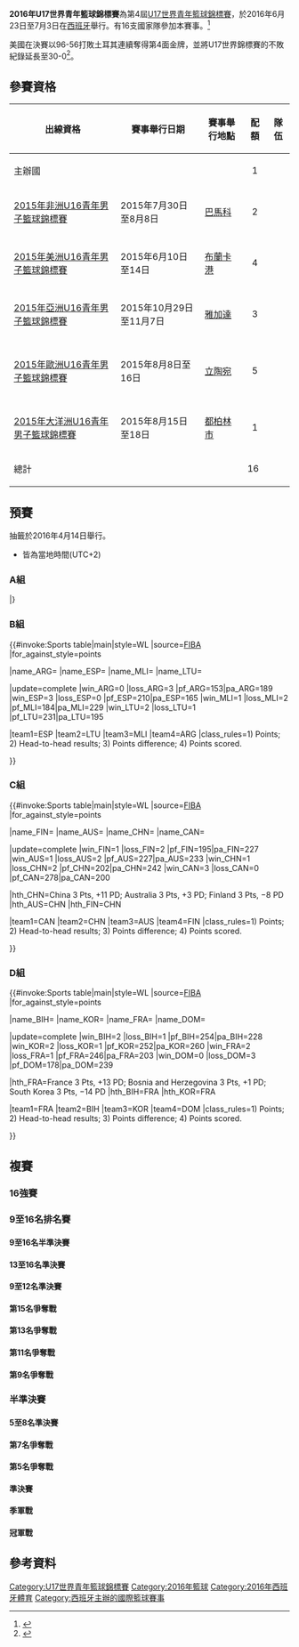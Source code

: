 {{Infobox FIBA tourney
| continent    = World U-17
| year         = 2016
| logo         = 2016年U17世界青年籃球錦標賽logo.png
| size         = 150px
| caption      = 
| host         = ESP
| dates        = 6月23日至7月3日
| teams        = 16
| federations  = 213
| venues       = 2
| cities       = 1
| champions    = USA
| title_number = 4
| mvp          = {{flagicon|USA}} [[Collin_Sexton|Collin Sexton]]
| ppg_p        = {{flagicon|BIH}} [[Džanan_Musa|Džanan Musa]]<br>(34.0)
| ppg_t        = {{bku|17|USA}}<br>(106.1)
| rpg_p        = {{flagicon|EGY}} [[Ahmed_Khalaf|Ahmed Khalaf]]<br>(14.0)
| rpg_t        = {{bku|17|USA}}<br>(57.6)
| apg_p        = {{flagicon|LTU}} [[Arnas_Velička|Arnas Velička]]<br>(4.7)
| apg_t        = {{bku|17|USA}}<br>(18.3)
| website      = [http://www.fiba.com/world/u17/2016 2016年U17世界青年籃球錦標賽]
| prevseason   = [[2014年U17世界青年籃球錦標賽|2014]]
| nextseason   = [[2018年U17世界青年籃球錦標賽|2018]]
}}
'''2016年U17世界青年籃球錦標賽'''為第4屆[[U17世界青年籃球錦標賽|U17世界青年籃球錦標賽]]，於2016年6月23日至7月3日在[[西班牙|西班牙]]舉行。有16支國家隊參加本賽事。<ref>{{cite web|url=http://www.fiba.com/news/pr-n31-spain-to-host-2016-fiba-u17-world-championships-for-men-and-women-in-youth-world-basketball-festival|title=PR N°31 - Spain to host 2016 FIBA U17 World Championships for Men and Women in youth world basketball festival|date=8 August 2015|publisher=[[FIBA|FIBA]]|accessdate=22 February 2016|archive-date=2016-04-14|archive-url=https://web.archive.org/web/20160414111908/http://www.fiba.com/news/pr-n31-spain-to-host-2016-fiba-u17-world-championships-for-men-and-women-in-youth-world-basketball-festival|dead-url=no}}</ref> 

美國在決賽以96-56打敗土耳其連續奪得第4面金牌，並將U17世界錦標賽的不敗紀錄延長至30-0<ref name="final">{{cite web |url=http://www.fiba.com/world/u17/2016/news/usa-win-fourth-fiba-u17-world-championship-title |title=USA claim fourth FIBA U17 World Championship title |work=FIBA.com |date=4 July 2016 |accessdate=3 July 2016 |archive-date=2017-07-23 |archive-url=https://web.archive.org/web/20170723043041/http://www.fiba.com/world/u17/2016/news/usa-win-fourth-fiba-u17-world-championship-title |dead-url=no }}</ref>。

==參賽資格==
{| class="wikitable"
|-
!出線資格
!賽事舉行日期
!賽事舉行地點
!配額
!隊伍
|-
|主辦國
|
| 
|align=center|1
|{{bk|ESP}}
|-
|[[2015年非洲U16青年男子籃球錦標賽|2015年非洲U16青年男子籃球錦標賽]]
|2015年7月30日至8月8日
|{{flagicon|MLI}} [[巴馬科|巴馬科]]
|align=center|2
|{{bk|EGY}}<br/>{{bk|MLI}}
|-
|[[2015年美洲U16青年男子籃球錦標賽|2015年美洲U16青年男子籃球錦標賽]]
|2015年6月10日至14日
|{{flagicon|ARG}} [[布蘭卡港|布蘭卡港]]
|align=center|4
|{{bk|USA}}<br/>{{bk|CAN}}<br/>{{bk|ARG}}<br/>{{bk|DOM}}
|-
|[[2015年亞洲U16青年男子籃球錦標賽|2015年亞洲U16青年男子籃球錦標賽]]
|2015年10月29日至11月7日
|{{flagicon|INA}} [[雅加達|雅加達]]
|align=center|3
|{{bk|KOR}}<br/>{{bk|TPE}}<br/>{{bk|CHN}}
|-
|[[2015年歐洲U16青年男子籃球錦標賽|2015年歐洲U16青年男子籃球錦標賽]]
|2015年8月8日至16日
|{{flagicon|LTU}} [[立陶宛|立陶宛]]
|align=center|5
|{{bk|BIH}}<br/>{{bk|LTU}}<br/>{{bk|TUR}}<br/>{{bk|FRA}}<br/>{{bk|FIN}}
|-
|[[2015年大洋洲U16青年男子籃球錦標賽|2015年大洋洲U16青年男子籃球錦標賽]]
|2015年8月15日至18日
|{{flagicon|NZL}} [[都柏林市|都柏林市]]
|align=center|1
|{{bk|AUS}}
|-
! 總計 !! colspan="2"| !! 16 !!
|}

==預賽==
抽籤於2016年4月14日舉行。
*皆為當地時間(UTC+2)
===A組===
{{Bs cl2 header navbar}}
{{Bs cl2 team|t={{Bku|17|USA}} |w=3 |l=0 |pf=307 |pa=168}}
{{Bs cl2 team|t={{Bku|17|TUR}} |w=2 |l=1 |pf=213 |pa=201}}
{{Bs cl2 team|t={{Bku|17|EGY}} |w=1 |l=2 |pf=206 |pa=246}}
{{Bs cl2 team|t={{Bku|17|TPE}} |w=0 |l=3 |pf=172 |pa=283}}
|}

{{Basketballbox|bg=#eee|date=2016年6月23日|time=20:30|place=Palacio de los Deportes, [[Utebo|Utebo]]
|teamA='''{{Bku-rt|17|USA}}''' |scoreA='''119'''
|teamB={{Bku|17|TPE}} |scoreB=45
|Q1='''33'''–11 |Q2='''34'''–13 |Q3='''24'''–9 |Q4='''28'''–12
|report=[http://www.fiba.com/world/u17/2016/2306/USA-Chinese-Taipei 报告]
|points1=[[Kevin_Knox_II|Knox II]] 15
|rebounds1=[[Austin_Wiley|Wiley]] 11
|assist1=[[Markus_Howard|Howard]] 4
|points2=[[Lin_Ting-chien|Lin]] 12
|rebounds2=[[Tang_Wei-chieh|Tang]] 9
|assist2=[[Kao_Cheung-en|Kao]] 4
|referee=Yener Yılmaz (TUR), Nicolas Fernandes (TAH), Gonzalo Salgueiro (URU)
}}
{{Basketballbox|date=2016年6月23日|time=21:00|place=C.D.M. Siglo XXI, [[Zaragoza|Zaragoza]]
|teamA={{Bku-rt|17|EGY}} |scoreA=61
|teamB='''{{Bku|17|TUR}}''' |scoreB='''71'''
|Q1='''27'''–8 |Q2=11–'''21''' |Q3=6–'''30''' |Q4='''17'''–11
|report=[http://www.fiba.com/world/u17/2016/2306/Egypt-Turkey 报告]
|points1=[[Tarek_Raafat|Raafat]] 26
|rebounds1=[[Ahmed_Khalaf|Khalaf]] 15
|assist1=[[Mohamed_Youssef_(basketball)|Youssef]] 6
|points2=[[Mert_Konuk|Konuk]] 13
|rebounds2=[[Ragıp_Atar|Atar]] 12
|assist2=[[Eray_Akyüz|Akyüz]] 6
|referee=Gediminas Petraitis (USA), Ingus Baumanis (LAT), Omar Bermúdez (MEX)
}}
{{Basketballbox|bg=#eee|date=2016年6月24日|time=20:30|place=Palacio de los Deportes, [[Utebo|Utebo]]
|teamA={{Bku-rt|17|TPE}} |scoreA=71
|teamB='''{{Bku|17|EGY}}''' |scoreB='''88'''
|Q1=13–'''21''' |Q2=18–'''30''' |Q3='''19'''–13 |Q4=21–'''24'''
|report=[http://www.fiba.com/world/u17/2016/2406/Chinese-Taipei-Egypt 报告]
|points1=[[Lin_Ting-chien|Lin]] 30
|rebounds1=[[Lin_Ting-chien|Lin]] 6
|assist1=[[Chen_Yu-wei|Chen Y.]] 6
|points2=[[Abdelrahman_Abdelmaged|Abdelmaged]] 16
|rebounds2=[[Ahmed_Khalaf|Khalaf]] 16
|assist2=[[Esam_Mostafa|Mostafa]] 4
|referee=Carlos Peruga (ESP), Nicolas Fernandes (TAH), Sebastián Negron (CHI)
}}
{{Basketballbox|date=2016年6月24日|time=21:00|place=C.D.M. Siglo XXI, [[Zaragoza|Zaragoza]]
|teamA={{Bku-rt|17|TUR}} |scoreA=66
|teamB='''{{Bku|17|USA}}''' |scoreB='''84'''
|Q1=14–'''22''' |Q2=17–'''25''' |Q3=11–'''21''' |Q4='''24'''–16
|report=[http://www.fiba.com/world/u17/2016/2406/Turkey-USA 报告]
|points1=[[Onuralp_Bitim|Bitim]] 13
|rebounds1=[[Erkin_Şenel|Şenel]] 5
|assist1=[[Onuralp_Bitim|Bitim]] 3
|points2=[[Collin_Sexton|Sexton]] 20
|rebounds2=[[Wendell_Carter_Jr.|Carter Jr.]] 14
|assist2=[[Collin_Sexton|Sexton]] 4
|referee=Aare Halliko (EST), James Boyer (AUS), Juan Fernández (ARG)
}}
{{Basketballbox|bg=#eee|date=2016年6月26日|time=14:15|place=C.D.M. Siglo XXI, [[Zaragoza|Zaragoza]]
|teamA='''{{Bku-rt|17|USA}}''' |scoreA='''104'''
|teamB={{Bku|17|EGY}} |scoreB=57
|Q1='''33'''–15 |Q2='''19'''–16 |Q3='''26'''–3 |Q4='''26'''–23
|report=[http://www.fiba.com/world/u17/2016/2606/USA-Egypt 报告]
|points1=[[Markus_Howard|Howard]] 19
|rebounds1=[[Troy_Brown_(basketball,_born_1999)|Brown]], [[Austin_Wiley|Wiley]] 11
|assist1=[[Markus_Howard|Howard]], [[Javonte_Smart|Smart]] 6
|points2=[[Ahmed_Khalaf|Khalaf]] 17
|rebounds2=[[Esam_Mostafa|Mostafa]] 12
|assist2=[[Esam_Mostafa|Mostafa]] 4
|referee=Juan Fernández (ARG), Igor Mitrovski (MKD), Didier Shema-Maboko (RWA)
}}
{{Basketballbox|date=2016年6月26日|time=14:15|place=Palacio de los Deportes, [[Utebo|Utebo]]
|teamA='''{{Bku-rt|17|TUR}}''' |scoreA='''76'''
|teamB={{Bku|17|TPE}} |scoreB=56
|Q1='''29'''–11 |Q2=15–'''19''' |Q3='''13'''–11 |Q4='''19'''–15
|report=[http://www.fiba.com/world/u17/2016/2606/Turkey-Chinese-Taipei 报告]
|points1=[[Ahmet_Duran|Duran]] 16
|rebounds1=[[Ahmet_Duran|Duran]] 15
|assist1=''three players'' 3
|points2=[[Lin_Ting-chien|Lin]] 15
|rebounds2=[[Jonah_Morisson|Morisson]] 7
|assist2=[[Tang_Wei-chieh|Tang]] 3
|referee=Ingus Baumanis (LAT), Matthew Kallio (CAN), Ivor Matějek (CZE)
}}

===B組===
{{#invoke:Sports table|main|style=WL
|source=[http://www.fiba.com/world/u17/2016/groups FIBA]
|for_against_style=points

<!--Nations-->
|name_ARG={{Bku|17|ARG}}
|name_ESP={{Bku|17|ESP}}
|name_MLI={{Bku|17|MLI}}
|name_LTU={{Bku|17|LTU}}

<!--UPDATE standings below (including date)-->
|update=complete
|win_ARG=0 |loss_ARG=3 |pf_ARG=153|pa_ARG=189
|win_ESP=3 |loss_ESP=0 |pf_ESP=210|pa_ESP=165
|win_MLI=1 |loss_MLI=2 |pf_MLI=184|pa_MLI=229
|win_LTU=2 |loss_LTU=1 |pf_LTU=231|pa_LTU=195

<!--UPDATE positions below (check tiebreakers)-->
|team1=ESP |team2=LTU |team3=MLI |team4=ARG 
|class_rules=1) Points; 2) Head-to-head results; 3) Points difference; 4) Points scored.

}}

{{Basketballbox|bg=#eee |date= 6月23日 |place=Palacio de los Deportes |time=18:15
|teamA='''{{Bku-rt|17|ESP}}''' |scoreA='''86'''
|teamB={{Bku|17|MLI}} |scoreB=55
|Q1='''18'''–17 |Q2='''16'''–6 |Q3='''26'''–8 |Q4='''26'''–24
|report=[http://www.fiba.com/world/u17/2016/2306/Spain-Mali 賽後數據]
|points1=[[Miguel_González_(basketball)|González]] 20
|rebounds1=[[Sergi_Martínez|Martínez]] 14
|assist1=[[Raimón_Carrasco|Carrasco]] 5
|points2=[[Blaise_Keita|Keita]] 18
|rebounds2=[[Blaise_Keita|Keita]] 9
|assist2=[[Makan_Keita|Keita]] 6
|referee=Juan Fernández (ARG), Tiffany Bird (USA), Amirhossein Safarzadeh (IRN)
}}
{{Basketballbox|date= 6月23日 |place=C.D.M.Siglo XXI |time=18:45
|teamA={{Bku-rt|17|ARG}} |scoreA=57
|teamB='''{{Bku|17|LTU}}''' |scoreB='''74'''
|Q1=12–'''24''' |Q2=14–'''17''' |Q3=17–'''19''' |Q4=14–14
|report=[http://www.fiba.com/world/u17/2016/2306/Argentina-Lithuania 賽後數據]
|points1=[[Lautaro_López|López]] 20
|rebounds1=[[Nicolás_Franco|Franco]], [[Lautaro_López|López]] 8
|assist1=[[Lautaro_López|López]] 3
|points2=[[Ignas_Sargiūnas|Sargiūnas]] 15
|rebounds2=[[Tomas_Balčiūnas|Balčiūnas]], [[Lukas_Kišūnas|Kišūnas]], 10
|assist2=[[Domantas_Vilys|Vilys]] 4
|referee=Daniel García (VEN), James Boyer (AUS), Susana Gómez (ESP)
}}
{{Basketballbox|bg=#eee |date= 6月24日 |place=Palacio de los Deportes |time=16:00
|teamA='''{{Bku-rt|17|MLI}}''' |scoreA='''56'''
|teamB={{Bku|17|ARG}} |scoreB=47
|Q1=12–'''15''' |Q2='''19'''–11 |Q3='''14'''–12 |Q4='''11'''–9
|report=[http://www.fiba.com/world/u17/2016/2406/Mali-Argentina 賽後數據]
|points1=[[Lassana_Haidara|Haidara]] 13
|rebounds1=[[Abdoul_Coulibaly_(basketball)|Coulibaly]] 14
|assist1=[[Makan_Keita|Keita]] 3
|points2=[[Lautaro_López|López]] 18
|rebounds2=[[Lautaro_López|López]] 12
|assist2=[[Nicolás_Franco|Franco]] 3
|referee=Gediminas Petraitis (USA), Tiffany Bird (USA), Mehdi Difallah (FRA)
}}
{{Basketballbox|date= 6月24日 |place=C.D.M.Siglo XXI |time=16:30
|teamA={{Bku-rt|17|LTU}} |scoreA=61
|teamB='''{{Bku|17|ESP}}''' |scoreB='''65'''
|Q1='''18'''–9  |Q2=22–'''23''' |Q3=7–'''13''' |Q4=14–'''20'''
|report=[http://www.fiba.com/world/u17/2016/2406/Lithuania-Spain 賽後數據]
|points1=[[Lukas_Uleckas|Uleckas]] 12
|rebounds1=[[Tomas_Balčiūnas|Balčiūnas]], [[Grantas_Vasiliauskas|Vasiliauskas]] 10
|assist1=[[Ignas_Sargiūnas|Sargiūnas]], [[Grantas_Vasiliauskas|Vasiliauskas]] 2
|points2=[[Miguel_González_(basketball)|González]] 19
|rebounds2=[[Sergi_Martínez|Martínez]] 16
|assist2=[[Miguel_González_(basketball)|González]] 3
|referee=Miloš Koljenšić (MNE), Omar Bermúdez (MEX), José Fernández (CRC)
}}
{{Basketballbox|bg=#eee |date= 6月26日 |place=C.D.M.Siglo XXI |time=16:30
|teamA={{Bku-rt|17|ARG}} |scoreA=49
|teamB='''{{Bku|17|ESP}}''' |scoreB='''59'''
|Q1=8–'''14''' |Q2=12–'''18''' |Q3='''19'''–11 |Q4=10–'''16'''
|report=[http://www.fiba.com/world/u17/2016/2606/Argentina-Spain 賽後數據]
|points1=[[Lautaro_López|López]] 17
|rebounds1=[[Nicolás_Franco|Franco]], [[Lautaro_López|López]] 6
|assist1=[[Lautaro_López|López]] 3
|points2=[[Sergi_Martínez|Martínez]] 19
|rebounds2=[[Sergi_Martínez|Martínez]] 16
|assist2=[[Josep_Busquets|Busquets]], [[Sergi_Martínez|Martínez]] 3
|referee=José Fernández (CRC), Pavel Fuska (SVK), Miloš Koljenšić (MNE)
}}
{{Basketballbox|date= 6月26日 |place=Palacio de los Deportes |time=16:30
|teamA={{Bku-rt|17|MLI}} |scoreA=73
|teamB='''{{Bku|17|LTU}}''' |scoreB='''96'''
|Q1=22–'''30''' |Q2=16–'''31''' |Q3=15–'''21''' |Q4='''20'''–14
|report=[http://www.fiba.com/world/u17/2016/2606/Mali-Lithuania 賽後數據]
|points1=[[Abdoul_Coulibaly_(basketball)|Coulibaly]] 29
|rebounds1=[[Moulaye_Sissoko|Sissoko]] 9
|assist1=[[Makan_Keita|Keita]] 4
|points2=[[Vitaljus_Kozys|Kozys]] 20
|rebounds2=[[Tomas_Balčiūnas|Balčiūnas]] 11
|assist2=[[Ignas_Sargiūnas|Sargiūnas]], [[Arnas_Velička|Velička]] 7
|referee=Daniel García (VEN), Nicolas Fernandes (TAH), Aare Halliko (EST)
}}

===C組===
{{#invoke:Sports table|main|style=WL
|source=[http://www.fiba.com/world/u17/2016/groups FIBA]
|for_against_style=points

<!--Nations-->
|name_FIN={{Bku|17|FIN}}
|name_AUS={{Bku|17|AUS}}
|name_CHN={{Bku|17|CHN}}
|name_CAN={{Bku|17|CAN}}

<!--UPDATE standings below (including date)-->
|update=complete
|win_FIN=1 |loss_FIN=2 |pf_FIN=195|pa_FIN=227
|win_AUS=1 |loss_AUS=2 |pf_AUS=227|pa_AUS=233
|win_CHN=1 |loss_CHN=2 |pf_CHN=202|pa_CHN=242
|win_CAN=3 |loss_CAN=0 |pf_CAN=278|pa_CAN=200

|hth_CHN=China 3 Pts, +11 PD; Australia 3 Pts, +3 PD; Finland 3 Pts, −8 PD
|hth_AUS=CHN
|hth_FIN=CHN

<!--UPDATE positions below (check tiebreakers)-->
|team1=CAN |team2=CHN |team3=AUS |team4=FIN
|class_rules=1) Points; 2) Head-to-head results; 3) Points difference; 4) Points scored.

}}

{{Basketballbox|bg=#eee |date= 6月23日 |place=C.D.M.Siglo XXI |time=09:45
|teamA='''{{Bku-rt|17|FIN}}''' |scoreA='''65'''
|teamB={{Bku|17|CHN}} |scoreB=58
|Q1='''23'''–12 |Q2=12–'''17''' |Q3=13–'''14''' |Q4='''17'''–15
|report=[http://www.fiba.com/world/u17/2016/2306/Finland-China 賽後數據]
|points1=[[Elias_Valtonen|Valtonen]] 22
|rebounds1=[[Mikael_Jantunen|Jantunen]] 8
|assist1=[[Erik_Waxlax|Waxlax]] 4
|points2=[[Li_Xiangno|Li]] 14
|rebounds2=[[Li_Xiangno|Li]] 10
|assist2=[[Chen_Peidong|Chen]] 4
|referee=José Fernández (CRC), Fabiano Huber (BRA), Manuel Mazzoni (ITA)
}}

{{Basketballbox|date= 6月23日 |place=C.D.M.Siglo XXI |time=12:00
|teamA={{Bku-rt|17|AUS}} |scoreA=78
|teamB='''{{Bku|17|CAN}}''' |scoreB='''81'''
|Q1=17–'''22''' |Q2='''17'''–12 |Q3=16–'''26''' |Q4='''28'''–21
|report=[http://www.fiba.com/world/u17/2016/2306/Australia-Canada 賽後數據]
|points1=[[Dragan_Elkaz|Elkaz]] 22
|rebounds1=[[Samson_Froling|Froling]] 8
|assist1=[[Sean_Macdonald|Macdonald]], [[Kyle_Zunic|Zunic]] 4
|points2=[[Oluwasimisola_Shittu|Shittu]] 22
|rebounds2=[[Oluwasimisola_Shittu|Shittu]] 12
|assist2=[[R._J._Barrett|Barrett]] 4
|referee=Miloš Koljenšić (MNE), Aare Halliko (EST), Ivor Matějek (CZE)
}}
{{Basketballbox|bg=#eee |date= 6月25日 |place=Palacio de los Deportes |time=14:15
|teamA='''{{Bku-rt|17|CHN}}''' |scoreA='''90'''
|teamB={{Bku|17|AUS}} |scoreB=72
|Q1='''20'''–18 |Q2='''26'''–12 |Q3='''17'''–12 |Q4=27–'''30'''
|report=[http://www.fiba.com/world/u17/2016/2506/China-Australia 賽後數據]
|points1=[[Bai_Haotian|Bai]] 21
|rebounds1=[[Zhu_Rongzhen|Zhu]] 7
|assist1=[[Bai_Haotian|Bai]] 4
|points2=[[Tom_Fullarton|Fullarton]] 25
|rebounds2=[[Samson_Froling|Froling]] 8
|assist2=[[Mate_Colina|Colina]] 3
|referee=Carlos Peruga (ESP), Viola Györgyi (NOR), Igor Mitrovski (MKD)
}}
{{Basketballbox|date= 6月25日 |place=Palacio de los Deportes |time=16:30
|teamA='''{{Bku-rt|17|CAN}}''' |scoreA='''92'''
|teamB={{Bku|17|FIN}} |scoreB=68
|Q1='''37'''–22 |Q2='''19'''–9 |Q3='''20'''–16 |Q4=16–'''21'''
|report=[http://www.fiba.com/world/u17/2016/2506/Canada-Finland 賽後數據]
|points1=[[Ignas_Brazdeikis|Brazdeikis]] 17
|rebounds1=[[R._J._Barrett|Barrett]] 10
|assist1=[[Andrew_Nembhard|Nembhard]] 6
|points2=[[Andre_Gustavson|Gustavson]] 17
|rebounds2=[[Andre_Gustavson|Gustavson]], [[Mikael_Jantunen|Jantunen]] 5
|assist2=[[Miika_Heinonen|Heinonen]] 4
|referee=Gediminas Petraitis (USA), Ingus Baumanis (LAT), Takaki Kato (JPN)
}}
{{Basketballbox|bg=#eee |date= 6月26日 |place=Palacio de los Deportes |time=18:45
|teamA='''{{Bku-rt|17|AUS}}''' |scoreA='''77'''
|teamB={{Bku|17|FIN}} |scoreB=62
|Q1=13–'''19''' |Q2='''18'''–11 |Q3='''21'''–15 |Q4='''25'''–17
|report=[http://www.fiba.com/world/u17/2016/2606/Australia-Finland 賽後數據]
|points1=[[Tom_Fullarton|Fullarton]] 19
|rebounds1=[[Samson_Froling|Froling]] 10
|assist1=[[Samson_Froling|Froling]] 4
|points2=[[Elias_Valtonen|Valtonen]] 18
|rebounds2=''three players'' 6
|assist2=[[Elias_Valtonen|Valtonen]] 3
|referee=Carlos Peruga (ESP), Tiffany Bird (USA), Manuel Mazzoni (ITA)
}}
{{Basketballbox|date= 6月26日 |place=C.D.M.Siglo XXI |time=18:45
|teamA={{Bku-rt|17|CHN}} |scoreA=54
|teamB='''{{Bku|17|CAN}}''' |scoreB='''105'''
|Q1=13–'''28''' |Q2=16–'''28''' |Q3=10–'''25''' |Q4=15–'''24'''
|report=[http://www.fiba.com/world/u17/2016/2606/China-Canada 賽後數據]
|points1=[[Huang_Rongqi|Huang]] 15
|rebounds1=[[Zhu_Rongzhen|Zhu]] 8
|assist1=[[Huang_Rongqi|Huang]] 3
|points2=[[R._J._Barrett|Barrett]] 17
|rebounds2=[[Oluwasimisola_Shittu|Shittu]] 11
|assist2=[[Andrew_Nembhard|Nembhard]], [[Daniel_Sackey|Sackey]] 5
|referee=Sebastián Negron (CHI), James Boyer (AUS), Mehdi Difallah (FRA)
}}

===D組===
{{#invoke:Sports table|main|style=WL
|source=[http://www.fiba.com/world/u17/2016/groups FIBA]
|for_against_style=points

<!--Nations-->
|name_BIH={{Bku|17|BIH}}
|name_KOR={{Bku|17|KOR}}
|name_FRA={{Bku|17|FRA}}
|name_DOM={{Bku|17|DOM}}

<!--UPDATE standings below (including date)-->
|update=complete
|win_BIH=2 |loss_BIH=1 |pf_BIH=254|pa_BIH=228
|win_KOR=2 |loss_KOR=1 |pf_KOR=252|pa_KOR=260
|win_FRA=2 |loss_FRA=1 |pf_FRA=246|pa_FRA=203
|win_DOM=0 |loss_DOM=3 |pf_DOM=178|pa_DOM=239

|hth_FRA=France 3 Pts, +13 PD; Bosnia and Herzegovina 3 Pts, +1 PD; South Korea 3 Pts, −14 PD
|hth_BIH=FRA
|hth_KOR=FRA

<!--UPDATE positions below (check tiebreakers)-->
|team1=FRA |team2=BIH |team3=KOR |team4=DOM 
|class_rules=1) Points; 2) Head-to-head results; 3) Points difference; 4) Points scored.

}}

{{Basketballbox|bg=#eee |date= 6月23日 |place=Palacio de los Deportes |time=09:15
|teamA='''{{Bku-rt|17|KOR}}''' |scoreA='''90'''
|teamB={{Bku|17|FRA}} |scoreB=84
|Q1='''21'''–11 |Q2=18–'''22''' |Q3=19–'''24''' |Q4=20–'''21''' |OT='''12'''–6
|report=[http://www.fiba.com/world/u17/2016/2306/Korea-France 賽後數據]
|points1=[[Yang_Jae-min|Yang]] 32
|rebounds1=[[Yang_Jae-min|Yang]] 12
|assist1=[[Lee_Jung-hyun_(basketball)|Lee J.]] 7
|points2=[[Jaylen_Hoard|Hoard]] 41
|rebounds2=[[Timothée_Bazille|Bazille]], [[Ivan_Fevrier|Fevrier]] 9
|assist2=[[Tom_Wiscart|Wiscart]] 5
|referee=Matthew Kallio (CAN), Sarah Carey (AUS), Tomislav Hordov (CRO)
}}
{{Basketballbox|date= 6月23日 |place=Palacio de los Deportes |time=11:30
|teamA='''{{Bku-rt|17|BIH}}''' |scoreA='''84'''
|teamB={{Bku|17|DOM}} |scoreB=59
|Q1='''25'''–9 |Q2='''22'''–17 |Q3=13–13 |Q4='''24'''–20
|report=[http://www.fiba.com/world/u17/2016/2306/Bosnia-and-Herzegovina-Dominican-Republic 賽後數據]
|points1=[[Džanan_Musa|Musa]] 32
|rebounds1=[[Emir_Čerkezović|Čerkezović]], [[Lazar_Mutić|Mutić]] 12
|assist1=[[Emir_Čerkezović|Čerkezović]] 6
|points2=[[Yeison_Rivera|Rivera]] 17
|rebounds2=[[Justin_Minaya|Minaya]], [[Anderson_Mirambeaux|Mirambeaux]] 6
|assist2=[[Angel_Perdomo|Perdomo]] 3
|referee=Carlos Peruga (ESP), Mahdi Difallah (FRA), Takaki Kato (JPN)
}}
{{Basketballbox|bg=#eee |date= 6月25日 |place=C.D.M.Siglo XXI |time=14:15
|teamA={{Bku-rt|17|DOM}} |scoreA=71
|teamB='''{{Bku|17|KOR}}''' |scoreB='''77'''
|Q1=10–'''16''' |Q2='''25'''–18 |Q3=16–'''21''' |Q4=20–'''22'''
|report=[http://www.fiba.com/world/u17/2016/2506/Dominican-Republic-Korea 賽後數據]
|points1=[[Anderson_Mirambeaux|Mirambeaux]] 24
|rebounds1=[[Anderson_Mirambeaux|Mirambeaux]] 22
|assist1=[[Yeison_Rivera|Rivera]] 4
|points2=[[Shin_Minsuk|Shin]] 19
|rebounds2=[[Shin_Minsuk|Shin]], [[Yang_Jae-min|Yang]] 7
|assist2=[[Lee_Jung-hyun_(basketball)|Lee J.]] 5
|referee=Miloš Koljenšić (MNE), Pavel Fuska (SVK), Matthew Kallio (CAN)
}}
{{Basketballbox|date= 6月25日 |place=C.D.M.Siglo XXI |time=16:30
|teamA='''{{Bku-rt|17|FRA}}''' |scoreA='''84'''
|teamB={{Bku|17|BIH}} |scoreB=65
|Q1='''25'''–18 |Q2=18–18 |Q3='''22'''–6 |Q4=19–'''23'''
|report=[http://www.fiba.com/world/u17/2016/2506/France-Bosnia-and-Herzegovina 賽後數據]
|points1=[[Jaylen_Hoard|Hoard]] 23
|rebounds1=[[Ivan_Fevrier|Fevrier]] 10
|assist1=[[Jaylen_Hoard|Hoard]] 6
|points2=[[Džanan_Musa|Musa]] 19
|rebounds2=[[Emir_Čerkezović|Čerkezović]] 10
|assist2=[[Džanan_Musa|Musa]] 4
|referee=Manuel Mazzoni (ITA), Danilo García (VEN), Sebastián Negron (CHI)
}}
{{Basketballbox|bg=#eee |date= 6月26日 |place=C.D.M.Siglo XXI |time=21:00
|teamA='''{{Bku-rt|17|BIH}}''' |scoreA='''105'''
|teamB={{Bku|17|KOR}} |scoreB=85
|Q1='''32'''–18 |Q2=24–'''25''' |Q3=24–'''25''' |Q4='''25'''–17
|report=[http://www.fiba.com/world/u17/2016/2606/Bosnia-and-Herzegovina-Korea 賽後數據]
|points1=[[Džanan_Musa|Musa]] 36
|rebounds1=[[Džanan_Musa|Musa]] 11
|assist1=[[Sani_Čampara|Čampara]] 7
|points2=[[Lee_Jung-hyun_(basketball)|Lee J.]] 32
|rebounds2=[[Seo_Myeongjin|Seo]] 3
|assist2=[[Lee_Jung-hyun_(basketball)|Lee J.]] 6
|referee=Gediminas Petraitis (USA), Takaki Kato (JPN), Yener Yılmaz (TUR)
}}
{{Basketballbox|date= 6月26日 |place=Palacio de los Deportes |time=21:00
|teamA='''{{Bku-rt|17|FRA}}''' |scoreA='''78'''
|teamB={{Bku|17|DOM}} |scoreB=48
|Q1='''22'''–12 |Q2='''21'''–12 |Q3='''18'''–6 |Q4=17–'''18'''
|report=[http://www.fiba.com/world/u17/2016/2606/France-Dominican-Republic 賽後數據]
|points1=[[Eddy_Kayouloud|Kayouloud]] 15
|rebounds1=[[Ivan_Fevrier|Fevrier]] 11
|assist1=''three players'' 3
|points2=[[Anderson_Mirambeaux|Mirambeaux]] 11
|rebounds2=[[Anderson_Mirambeaux|Mirambeaux]] 7
|assist2=[[José_Benitez_(basketball)|Benitez]] 3
|referee=Gonzalo Salgueiro (URU), Tomislav Hordov (CRO), Fabiano Huber (BRA)
}}

==複賽==
{{4RoundBracket-Byes with 3rd
| RD1=16強賽
| RD2=八強賽
| RD3=準決賽
| RD4=決賽

| RD1-seed01=A1
| RD1-team01='''{{Bku|17|USA}}'''
| RD1-score01='''109'''
| RD1-seed02=B4
| RD1-team02={{Bku|17|ARG}}
| RD1-score02=56

| RD1-seed03=C2
| RD1-team03={{Bku|17|CHN}}
| RD1-score03=70
| RD1-seed04=D3
| RD1-team04='''{{Bku|17|KOR}}'''
| RD1-score04='''75'''

| RD1-seed05=A3
| RD1-team05={{Bku|17|EGY}}
| RD1-score05=65
| RD1-seed06=B2
| RD1-team06='''{{Bku|17|LTU}}'''
| RD1-score06='''80'''

| RD1-seed07=C4
| RD1-team07={{Bku|17|FIN}}
| RD1-score07=38
| RD1-seed08=D1
| RD1-team08='''{{Bku|17|FRA}}'''
| RD1-score08='''60'''

| RD1-seed09=A2
| RD1-team09='''{{Bku|17|TUR}}'''
| RD1-score09='''77'''
| RD1-seed10=B3
| RD1-team10={{Bku|17|MLI}}
| RD1-score10=58

| RD1-seed11=C1
| RD1-team11='''{{Bku|17|CAN}}'''
| RD1-score11='''79'''
| RD1-seed12=D4
| RD1-team12={{Bku|17|DOM}}
| RD1-score12=52

| RD1-seed13=A4
| RD1-team13={{Bku|17|TPE}}
| RD1-score13=60
| RD1-seed14=B1
| RD1-team14='''{{Bku|17|ESP}}'''
| RD1-score14='''112'''

| RD1-seed15=C3
| RD1-team15='''{{Bku|17|AUS}}'''
| RD1-score15='''75'''
| RD1-seed16=D2
| RD1-team16={{Bku|17|BIH}}
| RD1-score16=72

| RD2-seed01=A1
| RD2-team01='''{{Bku|17|USA}}'''
| RD2-score01='''133'''
| RD2-seed02=D3
| RD2-team02={{Bku|17|KOR}}
| RD2-score02=81

| RD2-seed03=B2
| RD2-team03='''{{Bku|17|LTU}}'''（[[加时赛|OT]]）
| RD2-score03='''73'''
| RD2-seed04=D1
| RD2-team04={{Bku|17|FRA}}
| RD2-score04=72

| RD2-seed05=A2
| RD2-team05='''{{Bku|17|TUR}}'''
| RD2-score05='''80'''
| RD2-seed06=C1
| RD2-team06={{Bku|17|CAN}}
| RD2-score06=74

| RD2-seed07=B1
| RD2-team07='''{{Bku|17|ESP}}'''
| RD2-score07='''74'''
| RD2-seed08=C3
| RD2-team08={{Bku|17|AUS}}
| RD2-score08=63

| RD3-seed01=A1
| RD3-team01='''{{Bku|17|USA}}'''
| RD3-score01='''98'''
| RD3-seed02=B2
| RD3-team02={{Bku|17|LTU}}
| RD3-score02=70

| RD3-seed03=A2
| RD3-team03='''{{Bku|17|TUR}}'''（[[加时赛|OT]]）
| RD3-score03='''83'''
| RD3-seed04=B1
| RD3-team04={{Bku|17|ESP}}
| RD3-score04=79

| RD4-seed01=A1
| RD4-team01='''{{Bku|17|USA}}'''
| RD4-score01='''96'''
| RD4-seed02=A2
| RD4-team02={{Bku|17|TUR}}
| RD4-score02=56

| RD4-seed03=B2
| RD4-team03='''{{Bku|17|LTU}}'''
| RD4-score03='''81'''
| RD4-seed04=B1
| RD4-team04={{Bku|17|ESP}}
| RD4-score04=63
}}
===16強賽===
{{Basketballbox|bg=#eee|date=2016年6月28日|time=13:45|place=Palacio de los Deportes
|teamA={{Bku-rt|17|EGY}} |scoreA=65
|teamB='''{{Bku|17|LTU}}''' |scoreB='''80'''
|Q1=11–'''22''' |Q2=11–'''15''' |Q3='''17'''–15 |Q4=20–'''24'''
|report=[http://www.fiba.com/world/u17/2016/2806/Egypt-Lithuania 賽後數據]
|points1=[[Ahmed_Khalaf|Khalaf]] 26
|rebounds1=[[Esam_Mostafa|Mostafa]] 18
|assist1=''four players'' 2
|points2=[[Ignas_Sargiūnas|Sargiūnas]] 22
|rebounds2=[[Grantas_Vasiliauskas|Vasiliauskas]] 8
|assist2=[[Lukas_Kišūnas|Kišūnas]], [[Arnas_Velička|Velička]] 4
|referee=Carlos Peruga (ESP), James Boyer (AUS), José Fernández (CRC)
}}
{{Basketballbox|date=2016年6月28日|time=14:15|place=C.D.M. Siglo XXI
|teamA={{Bku-rt|17|FIN}} |scoreA=38
|teamB='''{{Bku|17|FRA}}''' |scoreB='''60'''
|Q1=11–'''16''' |Q2=12–'''18''' |Q3=2–'''14''' |Q4='''13'''–12
|report=[http://www.fiba.com/world/u17/2016/2806/Finland-France 賽後數據]
|points1=[[Elias_Valtonen|Valtonen]] 9
|rebounds1=''five players'' 5
|assist1=[[Erik_Waxlax|Waxlax]] 3
|points2=[[Jaylen_Hoard|Hoard]] 21
|rebounds2=[[Ludovic_Beyhurst|Beyhurst]], [[Ivan_Fevrier|Fevrier]] 8
|assist2=[[Ludovic_Beyhurst|Beyhurst]], [[Jaylen_Hoard|Hoard]] 3
|referee=Daniel García (VEN), Igor Mitrovski (MKD), Gonzalo Salgueiro (URU)
}}
{{Basketballbox|bg=#eee|date=2016年6月28日|time=16:00|place=Palacio de los Deportes
|teamA='''{{Bku-rt|17|CAN}}''' |scoreA='''79'''
|teamB={{Bku|17|DOM}} |scoreB=52
|Q1=12–'''17''' |Q2='''17'''–7 |Q3='''28'''–15 |Q4='''22'''–13
|report=[http://www.fiba.com/world/u17/2016/2806/Canada-Dominican-Republic 賽後數據]
|points1=[[Ignas_Brazdeikis|Brazdeikis]] 15
|rebounds1=[[Oluwasimisola_Shittu|Shittu]] 11
|assist1=[[R._J._Barrett|Barrett]] 3
|points2=[[Anderson_Mirambeaux|Mirambeaux]] 16
|rebounds2=[[Anderson_Mirambeaux|Mirambeaux]] 8
|assist2=[[José_Benitez_(basketball)|Benitez]] 6
|referee=Aare Halliko (EST), Ingus Baumanis (LAT), Tiffany Bird (USA)
}}
{{Basketballbox|date=2016年6月28日|time=16:30|place=C.D.M. Siglo XXI
|teamA='''{{Bku-rt|17|TUR}}''' |scoreA='''77'''
|teamB={{Bku|17|MLI}} |scoreB=58
|Q1='''21'''–9 |Q2=9–'''16''' |Q3='''25'''–14 |Q4='''22'''–19
|report=[http://www.fiba.com/world/u17/2016/2806/Turkey-Mali 賽後數據]
|points1=[[Ragıp_Atar|Atar]] 16
|rebounds1=[[Ahmet_Duran|Duran]] 19
|assist1=[[Eray_Akyüz|Akyüz]] 5
|points2=[[Abdoul_Coulibaly_(basketball)|Coulibaly]] 19
|rebounds2=[[Kassim_Diallo|Diallo]], [[Mahamadou_Diawara|Diawara]] 8
|assist2=[[Lassana_Haidara|Haidara]], [[Blaise_Keita|Keita]] 4
|referee=Juan Fernández (ARG), Sebastián Negron (CHI), Amirhossein Safarzadeh (IRI)
}}
{{Basketballbox|bg=#eee|date=2016年6月28日|time=18:15|place=Palacio de los Deportes
|teamA='''{{Bku-rt|17|AUS}}''' |scoreA='''75'''
|teamB={{Bku|17|BIH}} |scoreB=72
|Q1='''21'''–15 |Q2=6–'''15''' |Q3=20–'''22''' |Q4='''28'''–20
|report=[http://www.fiba.com/world/u17/2016/2806/Australia-Bosnia-and-Herzegovina 賽後數據]
|points1=[[Dragan_Elkaz|Elkaz]] 25
|rebounds1=[[Samson_Froling|Froling]] 10
|assist1=[[Callum_Dalton|Dalton]] 4
|points2=[[Džanan_Musa|Musa]] 34
|rebounds2=[[Aljoša_Janković|Janković]] 14
|assist2=''three players'' 2
|referee=Gediminas Petraitis (USA), Omar Bermúdez (MEX), Mehdi Difallah (FRA)
}}
{{Basketballbox|date=2016年6月28日|time=18:45|place=C.D.M. Siglo XXI
|teamA={{Bku-rt|17|TPE}} |scoreA=60
|teamB='''{{Bku|17|ESP}}''' |scoreB='''112'''
|Q1=18–'''31''' |Q2=11–'''29''' |Q3=15–'''35''' |Q4=16–'''17'''
|report=[http://www.fiba.com/world/u17/2016/2806/Chinese-Taipei-Spain 賽後數據]
|points1=[[Lin_Ting-chien|Lin]] 13
|rebounds1=[[Lin_Ting-chien|Lin]] 6
|assist1=[[Lin_Ting-chien|Lin]] 7
|points2=[[Sergi_Martínez|Martínez]] 25
|rebounds2=[[Sergi_Martínez|Martínez]] 9
|assist2=[[Carlos_Alocén|Alocén]] 7
|referee=Yener Yılmaz (TUR), Takaki Kato (JPN), Manuel Mazzoni (ITA)
}}
{{Basketballbox|bg=#eee|date=2016年6月28日|time=20:30|place=Palacio de los Deportes
|teamA='''{{Bku-rt|17|USA}}''' |scoreA='''109'''
|teamB={{Bku|17|ARG}} |scoreB=56
|Q1='''26'''–5 |Q2='''33'''–19 |Q3='''30'''–18 |Q4='''20'''–14
|report=[http://www.fiba.com/world/u17/2016/2806/USA-Argentina 賽後數據]
|points1=[[Carte'Are_Gordon|Gordon]], [[Collin_Sexton|Sexton]] 14
|rebounds1=[[Wendell_Carter|Carter]] 10
|assist1=[[Troy_Brown_Jr.|T. Brown]], [[Javonte_Smart|Smart]] 4
|points2=[[Francisco_Caffaro|Caffaro]] 16
|rebounds2=[[Nicolás_Franco|Franco]] 10
|assist2=[[Franco_Baralle|Baralle]], [[Francisco_Farabello|Farabello]] 2
|referee=Matthew Kallio (CAN), Nicolas Fernandes (TAH), Tomislav Hordov (CRO)
}}
{{Basketballbox|date=2016年6月28日|time=21:00|place=C.D.M. Siglo XXI
|teamA={{Bku-rt|17|CHN}} |scoreA=70
|teamB='''{{Bku|17|KOR}}''' |scoreB='''75'''
|Q1=15–15 |Q2=12–'''19''' |Q3='''25'''–21 |Q4=18–'''20'''
|report=[http://www.fiba.com/world/u17/2016/2806/China-Korea 賽後數據]
|points1=[[Wang_Rui_(basketball)|Wang R.]] 16
|rebounds1=[[Li_Xiangbo|Li]], [[Zhu_Rongzhen|Zhu]] 10
|assist1=[[Huang_Rongqi|Huang]] 5
|points2=[[Lee_Jung-hyun_(basketball)|Lee J.]] 25
|rebounds2=[[Shin_Min-suk|Shin]] 9
|assist2=[[Seo_Myeong-jin|Seo]] 4
|referee=Miloš Koljenšić (MNE), Fabiano Huber (BRA), Ivor Matějek (CZE)
}}

===9至16名排名賽===
{{Round8-with third
|RD1=半準決賽
|RD2=準決賽
|RD3=第9名爭奪戰
|Consol=第11名爭奪戰
<!--QF-->
|6月29日|{{bku|17|}} | |{{bku|17|}} |
|6月29日|{{bku|17|}} | |{{bku|17|}} |
|6月29日|{{bku|17|}} | |{{bku|17|}} |
|6月29日|{{bku|17|}} | |{{bku|17|}} |
<!--SF-->
|6月30日|{{bku|17|}} | |{{bku|17|}} |
|6月30日|{{bku|17|}} | |{{bku|17|}} |
<!--F-->
|7月2日|{{bku|17|}} | |{{bku|17|}} |
|7月2日|{{bku|17|}} | |{{bku|17|}} |
}}
{{Round4-with third
|RD1=13-16排名赛
|RD2=第13名爭奪戰
|Consol=第15名爭奪戰
<!--SF-->
|6月30日|{{bku|17|}} | |{{bku|17|}} |
|6月30日|{{bku|17|}} ||{{bku|17|}} |
<!--F-->
|7月2日|{{bku|17|}} | |{{bku|17|}} |
|7月2日|{{bku|17|}} | |{{bku|17|}} |
}}
====9至16名半準決賽====
{{Basketballbox|bg=#eee |date= 6月29日 |place= |time=
|teamA={{bku-rt|17|}} |scoreA=
|teamB={{bku|17|}} |scoreB=
|Q1=
|Q2=
|Q3=
|Q4=
|points1=
|rebounds1=
|assist1=
|points2=
|rebounds2=
|assist2=
|report=賽後數據
|referee=
}}
{{Basketballbox|date= 6月29日 |place= |time=
|teamA={{bku-rt|17|}}  |scoreA=
|teamB={{bku|17|}} |scoreB=
|Q1=
|Q2=
|Q3=
|Q4=
|points1=
|rebounds1=
|assist1=
|points2=
|rebounds2=
|assist2=
|report=賽後數據
|referee=
}}
{{Basketballbox|bg=#eee |date= 6月29日 |place= |time=
|teamA={{bku-rt|17|}} |scoreA=
|teamB={{bku|17|}} |scoreB=
|Q1=
|Q2=
|Q3=
|Q4=
|points1=
|rebounds1=
|assist1=
|points2=
|rebounds2=
|assist2=
|report=賽後數據
|referee=
}}
{{Basketballbox|date= 6月29日 |place= |time=
|teamA={{bku-rt|17|}}  |scoreA=
|teamB={{bku|17|}} |scoreB=
|Q1=
|Q2=
|Q3=
|Q4=
|points1=
|rebounds1=
|assist1=
|points2=
|rebounds2=
|assist2=
|report=賽後數據
|referee=
}}
====13至16名準決賽====
{{Basketballbox|bg=#eee |date= 6月30日 |place= |time=
|teamA={{bku-rt|17|}} |scoreA=
|teamB={{bku|17|}} |scoreB=
|Q1=
|Q2=
|Q3=
|Q4=
|points1=
|rebounds1=
|assist1=
|points2=
|rebounds2=
|assist2=
|report=賽後數據
|referee=
}}
{{Basketballbox|date= 6月30日 |place= |time=
|teamA={{bku-rt|17|}}  |scoreA=
|teamB={{bku|17|}} |scoreB=
|Q1=
|Q2=
|Q3=
|Q4=
|points1=
|rebounds1=
|assist1=
|points2=
|rebounds2=
|assist2=
|report=賽後數據
|referee=
}}
====9至12名準決賽====
{{Basketballbox|bg=#eee |date= 6月30日 |place= |time=
|teamA={{bku-rt|17|}} |scoreA=
|teamB={{bku|17|}} |scoreB=
|Q1=
|Q2=
|Q3=
|Q4=
|points1=
|rebounds1=
|assist1=
|points2=
|rebounds2=
|assist2=
|report=賽後數據
|referee=
}}
{{Basketballbox|date= 6月30日 |place= |time=
|teamA={{bku-rt|17|}}  |scoreA=
|teamB={{bku|17|}} |scoreB=
|Q1=
|Q2=
|Q3=
|Q4=
|points1=
|rebounds1=
|assist1=
|points2=
|rebounds2=
|assist2=
|report=賽後數據
|referee=
}}
====第15名爭奪戰====
{{Basketballbox|bg=#eee |date= 7月2日 |place= |time=
|teamA={{bku-rt|17|}} |scoreA=
|teamB={{bku|17|}} |scoreB=
|Q1=
|Q2=
|Q3=
|Q4=
|points1=
|rebounds1=
|assist1=
|points2=
|rebounds2=
|assist2=
|report=賽後數據
|referee=
}}
====第13名爭奪戰====
{{Basketballbox|bg=#eee |date= 7月2日 |place= |time=
|teamA={{bku-rt|17|}} |scoreA=
|teamB={{bku|17|}} |scoreB=
|Q1=
|Q2=
|Q3=
|Q4=
|points1=
|rebounds1=
|assist1=
|points2=
|rebounds2=
|assist2=
|report=賽後數據
|referee=
}}
====第11名爭奪戰====
{{Basketballbox|bg=#eee |date= 7月2日 |place= |time=
|teamA={{bku-rt|17|}} |scoreA=
|teamB={{bku|17|}} |scoreB=
|Q1=
|Q2=
|Q3=
|Q4=
|points1=
|rebounds1=
|assist1=
|points2=
|rebounds2=
|assist2=
|report=賽後數據
|referee=
}}
====第9名爭奪戰====
{{Basketballbox|bg=#eee |date= 7月2日 |place= |time=
|teamA={{bku-rt|17|}} |scoreA=
|teamB={{bku|17|}} |scoreB=
|Q1=
|Q2=
|Q3=
|Q4=
|points1=
|rebounds1=
|assist1=
|points2=
|rebounds2=
|assist2=
|report=賽後數據
|referee=
}}
===半準決賽===
{{Basketballbox|bg=#eee |date= 6月30日 |place= |time=
|teamA={{bku-rt|17|}} |scoreA=
|teamB={{bku|17|}} |scoreB=
|Q1=
|Q2=
|Q3=
|Q4=
|points1=
|rebounds1=
|assist1=
|points2=
|rebounds2=
|assist2=
|report=賽後數據
|referee=
}}
{{Basketballbox|date= 6月30日 |place= |time=
|teamA={{bku-rt|17|}}  |scoreA=
|teamB={{bku|17|}} |scoreB=
|Q1=
|Q2=
|Q3=
|Q4=
|points1=
|rebounds1=
|assist1=
|points2=
|rebounds2=
|assist2=
|report=賽後數據
|referee=
}}
{{Basketballbox|bg=#eee |date= 6月30日 |place= |time=
|teamA={{bku-rt|17|}} |scoreA=
|teamB={{bku|17|}} |scoreB=
|Q1=
|Q2=
|Q3=
|Q4=
|points1=
|rebounds1=
|assist1=
|points2=
|rebounds2=
|assist2=
|report=賽後數據
|referee=
}}
{{Basketballbox|date= 6月30日 |place= |time=
|teamA={{bku-rt|17|}}  |scoreA=
|teamB={{bku|17|}} |scoreB=
|Q1=
|Q2=
|Q3=
|Q4=
|points1=
|rebounds1=
|assist1=
|points2=
|rebounds2=
|assist2=
|report=賽後數據
|referee=
}}

{{Round4-with third
|RD1=5-8排名赛
|RD2=第5名爭奪戰
|Consol=第7名爭奪戰
<!--SF-->
|7月1日|{{bku|17|}} | |{{bku|17|}} |
|7月1日|{{bku|17|}} | |{{bku|17|}} |
<!--F-->
|7月3日|{{bku|17|}} | |{{bku|17|}} |
|7月3日|{{bku|17|}} | |{{bku|17|}} |
}}
====5至8名準決賽====
{{Basketballbox|bg=#eee |date= 7月1日 |place= |time=
|teamA={{bku-rt|17|}} |scoreA=
|teamB={{bku|17|}} |scoreB=
|Q1=
|Q2=
|Q3=
|Q4=
|points1=
|rebounds1=
|assist1=
|points2=
|rebounds2=
|assist2=
|report=賽後數據
|referee=
}}
{{Basketballbox|date= 7月1日 |place= |time=
|teamA={{bku-rt|17|}}  |scoreA=
|teamB={{bku|17|}} |scoreB=
|Q1=
|Q2=
|Q3=
|Q4=
|points1=
|rebounds1=
|assist1=
|points2=
|rebounds2=
|assist2=
|report=賽後數據
|referee=
}}
====第7名爭奪戰====
{{Basketballbox|bg=#eee |date= 7月3日 |place= |time=
|teamA={{bku-rt|17|}} |scoreA=
|teamB={{bku|17|}} |scoreB=
|Q1=
|Q2=
|Q3=
|Q4=
|points1=
|rebounds1=
|assist1=
|points2=
|rebounds2=
|assist2=
|report=賽後數據
|referee=
}}
====第5名爭奪戰====
{{Basketballbox|bg=#eee |date= 7月3日 |place= |time=
|teamA={{bku-rt|17|}} |scoreA=
|teamB={{bku|17|}} |scoreB=
|Q1=
|Q2=
|Q3=
|Q4=
|points1=
|rebounds1=
|assist1=
|points2=
|rebounds2=
|assist2=
|report=賽後數據
|referee=
}}

====準決賽====
{{Basketballbox|bg=#eee |date= 7月1日 |place= |time=
|teamA={{bku-rt|17|}} |scoreA=
|teamB={{bku|17|}} |scoreB=
|Q1=
|Q2=
|Q3=
|Q4=
|points1=
|rebounds1=
|assist1=
|points2=
|rebounds2=
|assist2=
|report=賽後數據
|referee=
}}
{{Basketballbox|date= 7月1日 |place= |time=
|teamA={{bku-rt|17|}}  |scoreA=
|teamB={{bku|17|}} |scoreB=
|Q1=
|Q2=
|Q3=
|Q4=
|points1=
|rebounds1=
|assist1=
|points2=
|rebounds2=
|assist2=
|report=賽後數據
|referee=
}}
====季軍戰====
{{Basketballbox|bg=#eee |date= 7月3日 |place= |time=
|teamA={{bku-rt|17|}} |scoreA=
|teamB={{bku|17|}} |scoreB=
|Q1=
|Q2=
|Q3=
|Q4=
|points1=
|rebounds1=
|assist1=
|points2=
|rebounds2=
|assist2=
|report=賽後數據
|referee=
}}
====冠軍戰====
{{Basketballbox|bg=#eee |date= 7月3日 |place= |time=
|teamA={{bku-rt|17|}} |scoreA=
|teamB={{bku|17|}} |scoreB=
|Q1=
|Q2=
|Q3=
|Q4=
|points1=
|rebounds1=
|assist1=
|points2=
|rebounds2=
|assist2=
|report=賽後數據
|referee=
}}

==參考資料==
{{reflist}}
{{U17世界青年籃球錦標賽}}
{{DEFAULTSORT:Fiba Under-17 World Championship}}
[[Category:U17世界青年籃球錦標賽|Category:U17世界青年籃球錦標賽]]
[[Category:2016年籃球|Category:2016年籃球]]
[[Category:2016年西班牙體育|Category:2016年西班牙體育]]
[[Category:西班牙主辦的國際籃球賽事|Category:西班牙主辦的國際籃球賽事]]
